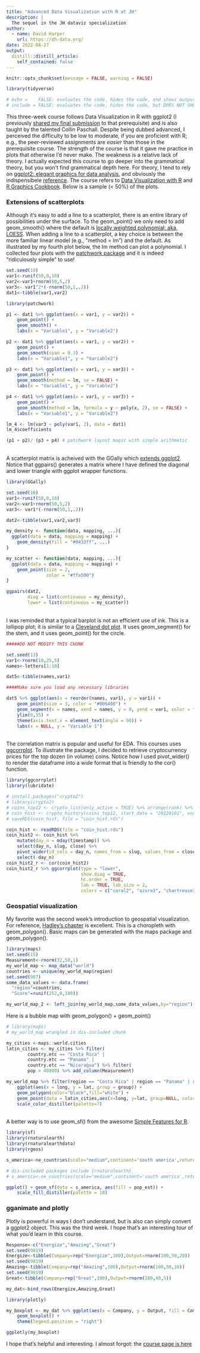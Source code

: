 ```yaml
---
title: "Advanced Data Visualization with R at JH"
description: |
  The sequel in the JH dataviz specialization
author:
  - name: David Harper
    url: https://dh-data.org/
date: 2022-08-27
output:
  distill::distill_article:
    self_contained: false
---
```


```r
knitr::opts_chunk$set(message = FALSE, warning = FALSE)

library(tidyverse)

# echo =    FALSE: evaluates the code, hides the code, and shows output in the knit
# include = FALSE: evaluates the code, hides the code, but DOES NOT SHOW the output in the knit

```

This three-week course follows Data Visualization in R with ggplot2 (I previously [shared my final submission](https://dh-data.org/posts/2022-06-06-my-jh-dataviz-submission/) to that prerequisite) and is also taught by the talented Collin Paschall. Despite being dubbed advanced, I perceived the difficulty to be low to moderate, if you are proficient with R; e.g., the peer-reviewed assignments are *easier* than those in the prerequisite course. The strength of the course is that it gave me practice in plots that otherwise I'd never make. The weakness is a relative lack of theory. I actually expected this course to go deeper into the grammatical theory, but you won't find grammatical depth here. For theory, I tend to rely on [ggplot2: elegant graphics for data analysis](https://ggplot2-book.org/), and obviously the indispensibele [reference](https://ggplot2.tidyverse.org/index.html). The course refers to [Data Visualization with R](https://rkabacoff.github.io/datavis/) and [R Graphics Cookbook](https://r-graphics.org/). Below is a sample (< 50%) of the plots.

### Extensions of scatterplots 

Although it's easy to add a line to a scatterplot, there is an entire library of possibilities under the surface. To the geom_point() we only need to add geom_smooth() where the default is [locally weighted polynomial; aka, LOESS](https://stat.ethz.ch/R-manual/R-devel/library/stats/html/loess.html). When adding a line to a scatterplot, a key choice is between the more familiar linear model (e.g., "method = lm") and the default. As illustrated by my fourth plot below, the lm method can plot a polynomial. I collected four plots with the [patchwork package](https://patchwork.data-imaginist.com/index.html) and it is indeed "ridiculously simple" to use!

```r

set.seed(19)
var1<-runif(50,0,10)
var2<-var1+rnorm(50,5,2)
var3<- var1^2*(-rnorm(50,1,.2))
dat1<-tibble(var1,var2)

```

```r

library(patchwork) 

p1 <- dat1 %>% ggplot(aes(x = var1, y = var2)) +
    geom_point() +
    geom_smooth() + 
    labs(x = "Variable1", y = "Variable2")

p2 <- dat1 %>% ggplot(aes(x = var1, y = var2)) +
    geom_point() +
    geom_smooth(span = 0.3) + 
    labs(x = "Variable1", y = "Variable2")

p3 <- dat1 %>% ggplot(aes(x = var1, y = var3)) +
    geom_point() +
    geom_smooth(method = lm, se = FALSE) + 
    labs(x = "Variable1", y = "Variable2")

p4 <- dat1 %>% ggplot(aes(x = var1, y = var3)) +
    geom_point() +
    geom_smooth(method = lm, formula = y ~ poly(x, 2), se = FALSE) + 
    labs(x = "Variable1", y = "Variable2")

lm_4 <- lm(var3 ~ poly(var1, 2), data = dat1)
lm_4$coefficients

(p1 + p2)/ (p3 + p4) # patchwork layout magic with simple arithmetic

```

<br>
A scatterplot matrix is acheived with the GGally which [extends ggplot2](https://ggobi.github.io/ggally/index.html). Notice that ggpairs() generates a matrix where I have defined the diagonal and lower triangle with ggplot wrapper functions.

```r

library(GGally)

set.seed(10)
var1<-runif(50,0,10)
var2<-var1+rnorm(50,5,2)
var3<- var1*(-rnorm(50,1,.2))

dat2<-tibble(var1,var2,var3)

```

```r
my_density <- function(data, mapping, ...){
  ggplot(data = data, mapping = mapping) + 
    geom_density(fill = "#0433ff", ...)
}

my_scatter <- function(data, mapping, ...){
  ggplot(data = data, mapping = mapping) + 
    geom_point(size = 2,
               color = "#ffa500")
}

ggpairs(dat2,
        diag = list(continuous = my_density),
        lower = list(continuous = my_scatter))
```

<br>
I was reminded that a typical barplot is not an efficient use of ink. This is a lollipop plot; it is similar to a [Cleveland dot plot](https://r-graphics.org/recipe-bar-graph-dot-plot). It uses geom_segment() for the stem, and it uses geom_point() for the circle.

```r

#####DO NOT MODIFY THIS CHUNK

set.seed(13)
var1<-rnorm(10,25,5)
names<-letters[1:10]

dat5<-tibble(names,var1)
```

```r

####Make sure you load any necessary libraries

dat5 %>% ggplot(aes(x = reorder(names, var1), y = var1)) + 
    geom_point(size = 3, color = "#006400") + 
    geom_segment(x = names, xend = names, y = 0, yend = var1, color = "#006400", size = 1) + 
    ylim(0,35) +
    theme(axis.text.x = element_text(angle = 90)) +
    labs(x = NULL, y = "Variable 1")

```

<br>
The correlation matrix is popular and useful for EDA. This courses uses [ggcorrplot](https://rpkgs.datanovia.com/ggcorrplot/index.html). To illustrate the package, I decided to retrieve cryptocurrency prices for the top dozen (in volume) coins. Notice how I used pivot_wider() to render the dataframe into a wide format that is friendly to the cor() function.

```r
library(ggcorrplot)
library(lubridate)

# install.packages("crypto2")
# library(crypto2)
# coins_top12 <- crypto_list(only_active = TRUE) %>% arrange(rank) %>% head(12)
# coin_hist <- crypto_history(coins_top12, start_date = "20220101", end_date ="20220131")
# saveRDS(coin_hist, file = "coin_hist.rds")

coin_hist <- readRDS(file = "coin_hist.rds")
coin_hist2 <- coin_hist %>% 
    mutate(day_n = mday(timestamp)) %>% 
    select(day_n, slug, close) %>% 
    pivot_wider(id_cols = day_n, names_from = slug, values_from = close) %>% 
    select(-day_n)
coin_hist2_r <- cor(coin_hist2)
coin_hist2_r %>% ggcorrplot(type = "lower", 
                            show.diag = TRUE,
                            hc.order = TRUE,
                            lab = TRUE, lab_size = 2,
                            colors = c("coral2", "azure3", "chartreuse2"))

```

### Geospatial visualization 

My favorite was the second week's introduction to geospatial visualization. For reference, [Hadley's chapter](https://ggplot2-book.org/maps.html) is excellent. This is a choropleth with geom_polygon(). Basic maps can be generated with the maps package and geom_polygon().

```r

library(maps)
set.seed(15)
Measurement<-rnorm(32,50,1)
my_world_map <- map_data("world")
countries <- unique(my_world_map$region)
set.seed(987)
some_data_values <- data.frame(
  "region"=countries,
  "Score"=runif(252,0,100))

my_world_map_2 <- left_join(my_world_map,some_data_values,by="region")

```

Here is a bubble map with geom_polygon() + geom_point()

```r

# library(maps)
# my_world_map wrangled in dis-included chunk

my_cities <-maps::world.cities
latin_cities <- my_cities %>% filter(
        country.etc == "Costa Rica" |
        country.etc == "Panama" |  
        country.etc == "Nicaragua") %>% filter(
        pop > 40000) %>% add_column(Measurement)

my_world_map %>% filter(region == "Costa Rica" | region == "Panama" | region == "Nicaragua") %>%
    ggplot(aes(x = long, y = lat, group = group)) +
    geom_polygon(color="black",fill="white") + 
    geom_point(data = latin_cities,aes(x=long, y=lat, group=NULL, color = Measurement), size = 5) +
    scale_color_distiller(palette=7)

```

<br>
A better way is to use geom_sf() from the awesome [Simple Features for R](https://r-spatial.github.io/sf/index.html).

```r

library(sf)
library(rnaturalearth)
library(rnaturalearthdata)
library(rgeos)

s_america<-ne_countries(scale="medium",continent='south america',returnclass="sf")

```

```r
# dis-included packages include {rnaturalearth}
# s_america<-ne_countries(scale="medium",continent='south america',returnclass="sf")

ggplot() + geom_sf(data = s_america, aes(fill = pop_est)) +
    scale_fill_distiller(palette = 10)

```


### gganimate and plotly

Plotly is powerful in ways I don't understand, but is also can simply convert a ggplot2 object. This was the third week. I hope that's an interesting tour of what you'd learn in this course.

```r

Response<-c("Energize","Amazing","Great")
set.seed(9819)
Energize<-tibble(Company=rep("Energize",100),Output=rnorm(100,50,20))
set.seed(9819)
Amazing<-tibble(Company=rep("Amazing",100),Output=rnorm(100,50,10))
set.seed(9819)
Great<-tibble(Company=rep("Great",100),Output=rnorm(100,40,5))

my_dat<-bind_rows(Energize,Amazing,Great)

```

```r

library(plotly)

my_boxplot <- my_dat %>% ggplot(aes(x = Company, y = Output, fill = Company)) + 
    geom_boxplot() +
    theme(legend.position = "right")

ggplotly(my_boxplot)

```

I hope that's helpful and interesting. I almost forgot: the [course page is here](https://www.coursera.org/learn/jhu-advanced-data-visualization-r)



